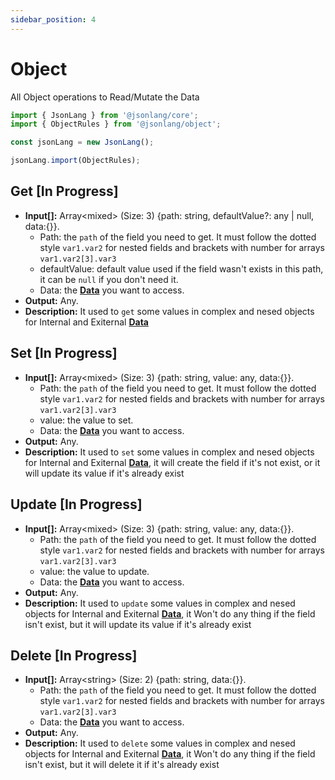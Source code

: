 ```yaml
---
sidebar_position: 4
---
```




# Object

All Object operations to Read/Mutate the Data

``` js 
import { JsonLang } from '@jsonlang/core';
import { ObjectRules } from '@jsonlang/object';

const jsonLang = new JsonLang();

jsonLang.import(ObjectRules);
```

## Get [In Progress]
  * **Input[]:** Array<mixed\> (Size: 3) {path: string, defaultValue?: any | null, data:{}}.
    * Path: the `path` of the field you need to get. It must follow the dotted style `var1.var2` for nested fields and brackets with number for arrays `var1.var2[3].var3`
    * defaultValue: default value used if the field wasn't exists in this path, it can be `null` if you don't need it. 
    * Data: the [**Data**](./core#data) you want to access.
  * **Output:** Any.
  * **Description:** It used to `get` some values in complex and nesed objects for Internal and Exiternal [**Data**](./core#data) 
<JsonLangRunner example="17" height="20vh" key="example17"></JsonLangRunner>

## Set [In Progress]
  * **Input[]:** Array<mixed\> (Size: 3) {path: string, value: any, data:{}}.
      * Path: the `path` of the field you need to get. It must follow the dotted style `var1.var2` for nested fields and brackets with number for arrays `var1.var2[3].var3`
      * value: the value to set. 
      * Data: the [**Data**](./core#data) you want to access.
  * **Output:** Any.
  * **Description:** It used to `set` some values in complex and nesed objects for Internal and Exiternal [**Data**](./core#data), it will create the field if it's not exist, or it will update its value if it's already exist 

## Update [In Progress]
  * **Input[]:** Array<mixed\> (Size: 3) {path: string, value: any, data:{}}.
      * Path: the `path` of the field you need to get. It must follow the dotted style `var1.var2` for nested fields and brackets with number for arrays `var1.var2[3].var3`
      * value: the value to update. 
      * Data: the [**Data**](./core#data) you want to access.
  * **Output:** Any.
  * **Description:** It used to `update` some values in complex and nesed objects for Internal and Exiternal [**Data**](./core#data), it Won't do any thing if the  field isn't exist, but it will update its value if it's already exist 

## Delete [In Progress]
  * **Input[]:** Array<string\> (Size: 2) {path: string, data:{}}.
      * Path: the `path` of the field you need to get. It must follow the dotted style `var1.var2` for nested fields and brackets with number for arrays `var1.var2[3].var3`
      * Data: the [**Data**](./core#data) you want to access. 
  * **Output:** Any.
  * **Description:** It used to `delete` some values in complex and nesed objects for Internal and Exiternal [**Data**](./core#data), it Won't do any thing if the  field isn't exist, but it will delete it if it's already exist 
